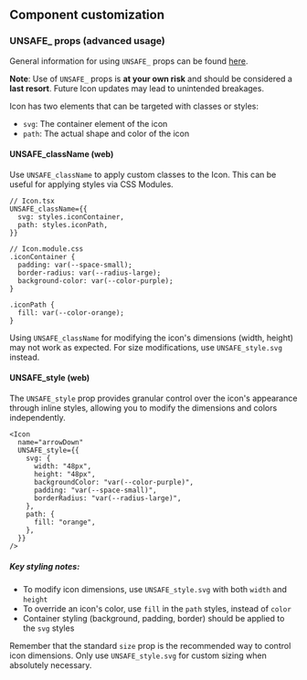 ## Component customization

### UNSAFE\_ props (advanced usage)

General information for using `UNSAFE_` props can be found
[here](/guides/customizing-components).

**Note**: Use of `UNSAFE_` props is **at your own risk** and should be
considered a **last resort**. Future Icon updates may lead to unintended
breakages.

Icon has two elements that can be targeted with classes or styles:

- `svg`: The container element of the icon
- `path`: The actual shape and color of the icon

#### UNSAFE_className (web)

Use `UNSAFE_className` to apply custom classes to the Icon. This can be useful
for applying styles via CSS Modules.

```tsx
// Icon.tsx
UNSAFE_className={{
  svg: styles.iconContainer,
  path: styles.iconPath,
}}

// Icon.module.css
.iconContainer {
  padding: var(--space-small);
  border-radius: var(--radius-large);
  background-color: var(--color-purple);
}

.iconPath {
  fill: var(--color-orange);
}
```

Using `UNSAFE_className` for modifying the icon's dimensions (width, height) may
not work as expected. For size modifications, use `UNSAFE_style.svg` instead.

#### UNSAFE_style (web)

The `UNSAFE_style` prop provides granular control over the icon's appearance
through inline styles, allowing you to modify the dimensions and colors
independently.

```tsx
<Icon
  name="arrowDown"
  UNSAFE_style={{
    svg: {
      width: "48px",
      height: "48px",
      backgroundColor: "var(--color-purple)",
      padding: "var(--space-small)",
      borderRadius: "var(--radius-large)",
    },
    path: {
      fill: "orange",
    },
  }}
/>
```

##### Key styling notes:

- To modify icon dimensions, use `UNSAFE_style.svg` with both `width` and
  `height`
- To override an icon's color, use `fill` in the `path` styles, instead of
  `color`
- Container styling (background, padding, border) should be applied to the `svg`
  styles

Remember that the standard `size` prop is the recommended way to control icon
dimensions. Only use `UNSAFE_style.svg` for custom sizing when absolutely
necessary.
